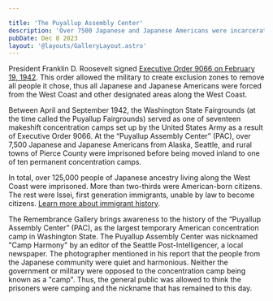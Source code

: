 ```yaml
---

title: 'The Puyallup Assembly Center'
description: 'Over 7500 Japanese and Japanese Americans were incarcerated behind barbed wire fencing on the Puyallup Fairgrounds, now known as the Washington State Fairgrounds.'
pubDate: Dec 8 2023
layout: '@layouts/GalleryLayout.astro'
---
```


President Franklin D. Roosevelt signed [Executive Order 9066 on February 19, 1942](https://www.archives.gov/milestone-documents/executive-order-9066). This order allowed the military to create exclusion 
zones to remove all people it chose, thus all Japanese and Japanese Americans were forced from the West Coast and other designated 
areas along the West Coast.

<GalleryPhoto title="Aerial View of the Puyallup Assembly Center" description="Courtesy of Library of Congress" imageMeta={imgPACAerial} />

Between April and September 1942, the Washington
State Fairgrounds (at the time called the Puyallup
Fairgrounds) served as one of seventeen makeshift
concentration camps set up by the United States Army
as a result of Executive Order 9066.
At the “Puyallup Assembly Center” (PAC), over 7,500
Japanese and Japanese Americans from Alaska, Seattle,
and rural towns of Pierce County were imprisoned
before being moved inland to one of ten permanent
concentration camps.

In total, over 125,000 people of Japanese ancestry
living along the West Coast were imprisoned. More
than two-thirds were American-born citizens. The rest
were Issei, first generation immigrants, unable by law
to become citizens. [Learn more about immigrant history](/history/additional-resources/). 

The Remembrance Gallery brings awareness to the
history of the “Puyallup Assembly Center” (PAC), as
the largest temporary American concentration camp in
Washington State. The Puyallup Assembly Center was nicknamed "Camp Harmony" by an editor of the Seattle Post-Intelligencer, 
a local newspaper. The photographer mentioned in his report that the 
people from the Japanese community were quiet and harmonious.  Neither the government or military were opposed to the 
concentration camp being known as a "camp". Thus, the general public was allowed to think the prisoners were camping and 
the nickname that has remained to this day.
